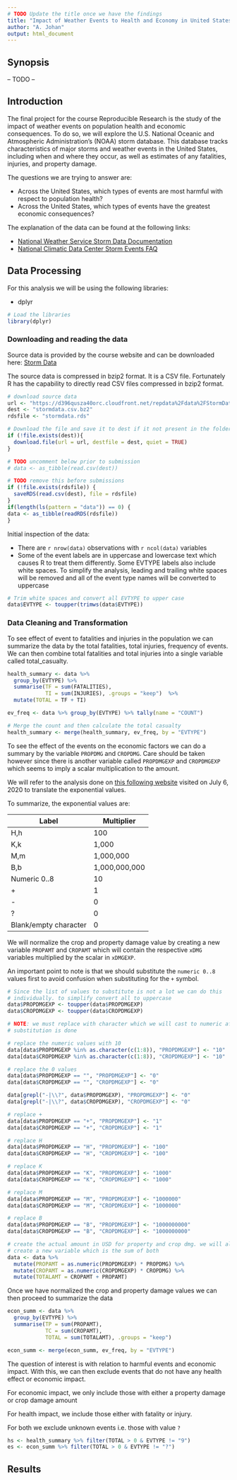 ```yaml
---
# TODO Update the title once we have the findings
title: "Impact of Weather Events to Health and Economy in United States"
author: "A. Johan"
output: html_document
---
```


## Synopsis

-- TODO --

## Introduction 

The final project for the course Reproducible Research is the study of the 
impact of weather events on population health and economic consequences. 
To do so, we will explore the U.S. National Oceanic and Atmospheric Administration's (NOAA) storm database. This database tracks characteristics of major storms and weather events in the United States, including when and where they occur, as well as estimates of any fatalities, injuries, and property damage.

The questions we are trying to answer are:

- Across the United States, which types of events are most harmful with 
respect to population health?
- Across the United States, which types of events have the greatest economic consequences?

The explanation of the data can be found at the following links:

- [National Weather Service Storm Data Documentation][1]
- [National Climatic Data Center Storm Events FAQ][2]

[1]: https://d396qusza40orc.cloudfront.net/repdata%2Fpeer2_doc%2Fpd01016005curr.pdf
[2]: https://d396qusza40orc.cloudfront.net/repdata%2Fpeer2_doc%2FNCDC%20Storm%20Events-FAQ%20Page.pdf

## Data Processing

For this analysis we will be using the following libraries:

- dplyr

```r
# Load the libraries 
library(dplyr)
```


### Downloading and reading the data

Source data is provided by the course website and can be downloaded here:
[Storm Data][3]

[3]: https://d396qusza40orc.cloudfront.net/repdata%2Fdata%2FStormData.csv.bz2

The source data is compressed in bzip2 format. It is a CSV file. 
Fortunately R has the capability to directly read CSV files compressed in 
bzip2 format.

```r
# download source data
url <- "https://d396qusza40orc.cloudfront.net/repdata%2Fdata%2FStormData.csv.bz2"
dest <- "stormdata.csv.bz2"
rdsfile <- "stormdata.rds"

# Download the file and save it to dest if it not present in the folder
if (!file.exists(dest)){
  download.file(url = url, destfile = dest, quiet = TRUE)
}

# TODO uncomment below prior to submission
# data <- as_tibble(read.csv(dest))

# TODO remove this before submissions
if (!file.exists(rdsfile)) {
  saveRDS(read.csv(dest), file = rdsfile)
}
if(length(ls(pattern = "data")) == 0) {
data <- as_tibble(readRDS(rdsfile))
}
```

Initial inspection of the data:

- There are `r nrow(data)` observations with `r ncol(data)` variables
- Some of the event labels are in uppercase and lowercase
text which causes R to treat them differently. Some EVTYPE labels also include
white spaces. To simplify the analysis, leading and trailing white spaces
will be removed and all of the event type names will be converted to uppercase

```r
# Trim white spaces and convert all EVTYPE to upper case
data$EVTYPE <- toupper(trimws(data$EVTYPE))
```

### Data Cleaning and Transformation

To see effect of event to fatalities and injuries in the population we can 
summarize the data by the total  fatalities, total injuries, frequency of events.
We can then combine total fatalities and total injuries into a single variable called
total_casualty.

```r
health_summary <- data %>% 
  group_by(EVTYPE) %>% 
  summarise(TF = sum(FATALITIES), 
            TI = sum(INJURIES), .groups = "keep")  %>%
  mutate(TOTAL = TF + TI)

ev_freq <- data %>% group_by(EVTYPE) %>% tally(name = "COUNT")

# Merge the count and then calculate the total casualty 
health_summary <- merge(health_summary, ev_freq, by = "EVTYPE")
```

To see the effect of the events on the economic factors we can do a summary by 
the variable `PROPDMG` and `CROPDMG`. Care should be taken however since
there is another variable called `PROPDMGEXP` and `CROPDMGEXP` which seems to
imply a scalar multiplication to the amount.

We will refer to the analysis done on [this following website][4] visited 
on July 6, 2020 to translate the exponential values.

[4]: https://rstudio-pubs-static.s3.amazonaws.com/58957_37b6723ee52b455990e149edde45e5b6.html

To summarize, the exponential values are:

|Label|Multiplier|
|-----|----------|
|H,h | 100|
|K,k | 1,000 |
|M,m | 1,000,000|
|B,b | 1,000,000,000|
|Numeric 0..8 | 10 |
|+ | 1|
|- | 0|
|? | 0|
|Blank/empty character | 0

We will normalize the crop and property damage value by creating a new variable 
`PROPAMT` and `CROPAMT` which will contain the respective `xDMG` variables 
multiplied by the scalar in `xDMGEXP`.

An important point to note is that we should substitute the `numeric 0..8` values
first to avoid confusion when substituting for the `+` symbol. 

```r
# Since the list of values to substitute is not a lot we can do this 
# individually. to simplify convert all to uppercase
data$PROPDMGEXP <- toupper(data$PROPDMGEXP)
data$CROPDMGEXP <- toupper(data$CROPDMGEXP)

# NOTE: we must replace with character which we will cast to numeric after all 
# substitution is done

# replace the numeric values with 10
data[data$PROPDMGEXP %in% as.character(c(1:8)), "PROPDMGEXP"] <- "10"
data[data$CROPDMGEXP %in% as.character(c(1:8)), "CROPDMGEXP"] <- "10"

# replace the 0 values 
data[data$PROPDMGEXP == "", "PROPDMGEXP"] <- "0"
data[data$CROPDMGEXP == "", "CROPDMGEXP"] <- "0"

data[grepl("-|\\?", data$PROPDMGEXP), "PROPDMGEXP"] <- "0"
data[grepl("-|\\?", data$CROPDMGEXP), "CROPDMGEXP"] <- "0"

# replace +
data[data$PROPDMGEXP == "+", "PROPDMGEXP"] <- "1"
data[data$CROPDMGEXP == "+", "CROPDMGEXP"] <- "1"

# replace H
data[data$PROPDMGEXP == "H", "PROPDMGEXP"] <- "100"
data[data$CROPDMGEXP == "H", "CROPDMGEXP"] <- "100"

# replace K
data[data$PROPDMGEXP == "K", "PROPDMGEXP"] <- "1000"
data[data$CROPDMGEXP == "K", "CROPDMGEXP"] <- "1000"

# replace M
data[data$PROPDMGEXP == "M", "PROPDMGEXP"] <- "1000000"
data[data$CROPDMGEXP == "M", "CROPDMGEXP"] <- "1000000"

# replace B
data[data$PROPDMGEXP == "B", "PROPDMGEXP"] <- "1000000000"
data[data$CROPDMGEXP == "B", "CROPDMGEXP"] <- "1000000000"

# create the actual amount in USD for property and crop dmg. we will also
# create a new variable which is the sum of both
data <- data %>% 
  mutate(PROPAMT = as.numeric(PROPDMGEXP) * PROPDMG) %>%
  mutate(CROPAMT = as.numeric(CROPDMGEXP) * CROPDMG) %>%
  mutate(TOTALAMT = CROPAMT + PROPAMT)
```

Once we have normalized the crop and property damage values we can then proceed
to summarize the data

```r
econ_summ <- data %>% 
  group_by(EVTYPE) %>% 
  summarise(TP = sum(PROPAMT), 
            TC = sum(CROPAMT), 
            TOTAL = sum(TOTALAMT), .groups = "keep")

econ_summ <- merge(econ_summ, ev_freq, by = "EVTYPE")
```

The question of interest is with relation to harmful events and economic impact.
With this, we can then exclude events that do not have any health effect or
economic impact.

For economic impact, we only include those with either a property damage or crop
damage amount

For health impact, we include those either with fatality or injury.

For both we exclude unknown events i.e. those with value `?`

```r
hs <- health_summary %>% filter(TOTAL > 0 & EVTYPE != "9")
es <- econ_summ %>% filter(TOTAL > 0 & EVTYPE != "?")
```

## Results


